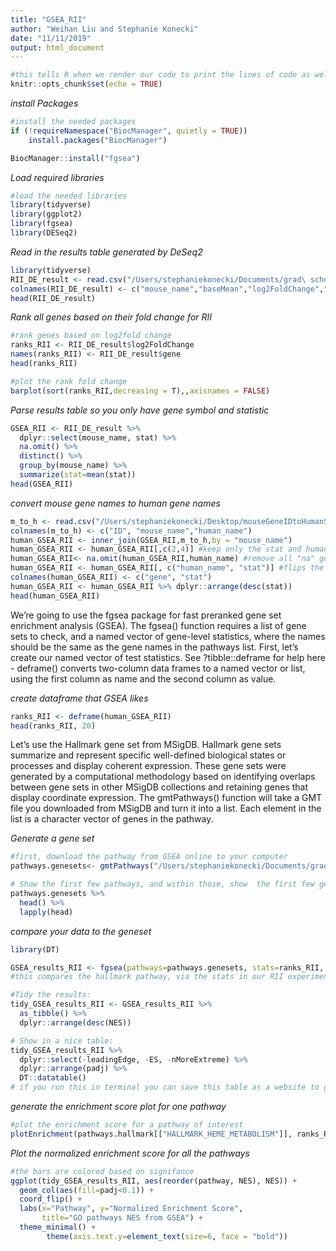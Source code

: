 ```yaml
---
title: "GSEA_RII"
author: "Weihan Liu and Stephanie Konecki"
date: "11/11/2019"
output: html_document
---
```


```r
#this tells R when we render our code to print the lines of code as well as the result
knitr::opts_chunk$set(echo = TRUE)
```

*install Packages*
```r
#install the needed packages
if (!requireNamespace("BiocManager", quietly = TRUE))
    install.packages("BiocManager")

BiocManager::install("fgsea")
```


*Load required libraries*
```r
#load the needed libraries 
library(tidyverse)
library(ggplot2)
library(fgsea)
library(DESeq2)

```


*Read in the results table generated by DeSeq2*
```r
library(tidyverse)
RII_DE_result <- read.csv("/Users/stephaniekonecki/Documents/grad\ school/Data/2019/October/SNK015/RII_DE_low\ vs\ ren.csv",stringsAsFactors = FALSE)
colnames(RII_DE_result) <- c("mouse_name","baseMean","log2FoldChange","lfcSE","stat","pvalue","padj")
head(RII_DE_result)
```


*Rank all genes based on their fold change for RII*
```r
#rank genes based on log2fold change
ranks_RII <- RII_DE_result$log2FoldChange
names(ranks_RII) <- RII_DE_result$gene
head(ranks_RII)

#plot the rank fold change
barplot(sort(ranks_RII,decreasing = T),,axisnames = FALSE)
```


*Parse results table so you only have gene symbol and statistic* 
```r
GSEA_RII <- RII_DE_result %>% 
  dplyr::select(mouse_name, stat) %>% 
  na.omit() %>% 
  distinct() %>% 
  group_by(mouse_name) %>% 
  summarize(stat=mean(stat))
head(GSEA_RII)
```
 
  
*convert mouse gene names to human gene names*
```r
m_to_h <- read.csv("/Users/stephaniekonecki/Desktop/mouseGeneIDtoHumanSymbol.csv")
colnames(m_to_h) <- c("ID", "mouse_name","human_name")
human_GSEA_RII <- inner_join(GSEA_RII,m_to_h,by = "mouse_name")
human_GSEA_RII <- human_GSEA_RII[,c(2,4)] #keep only the stat and human gene names
human_GSEA_RII<- na.omit(human_GSEA_RII,human_name) #remove all "na" genes
human_GSEA_RII <- human_GSEA_RII[, c("human_name", "stat")] #flips the columns around
colnames(human_GSEA_RII) <- c("gene", "stat")
human_GSEA_RII <- human_GSEA_RII %>% dplyr::arrange(desc(stat))
head(human_GSEA_RII) 


```



We’re going to use the fgsea package for fast preranked gene set enrichment analysis (GSEA).
The fgsea() function requires a list of gene sets to check, and a named vector of gene-level statistics, where the names should be the same as the gene names in the pathways list. First, let’s create our named vector of test statistics. See  ?tibble::deframe for help here - deframe() converts two-column data frames to a named vector or list, using the first column as name and the second column as value.


*create dataframe that GSEA likes* 
```r
ranks_RII <- deframe(human_GSEA_RII)
head(ranks_RII, 20)
```

Let’s use the Hallmark gene set from MSigDB. Hallmark gene sets summarize and represent specific well-defined biological states or processes and display coherent expression. These gene sets were generated by a computational methodology based on identifying overlaps between gene sets in other MSigDB collections and retaining genes that display coordinate expression. The gmtPathways() function will take a GMT file you downloaded from MSigDB and turn it into a list. Each element in the list is a character vector of genes in the pathway.

*Generate a gene set*
```r
#first, download the pathway from GSEA online to your computer 
pathways.genesets<- gmtPathways("/Users/stephaniekonecki/Documents/grad\ school/Code/2019/SNK015/GSEA\ RII/genesets.gmt")  #Load the pathways into a named list

# Show the first few pathways, and within those, show  the first few genes. 
pathways.genesets %>% 
  head() %>% 
  lapply(head)
```


*compare your data to the geneset*
```r
library(DT)

GSEA_results_RII <- fgsea(pathways=pathways.genesets, stats=ranks_RII, nperm=1000)
#this compares the hallmark pathway, via the stats in our RII experiment, 1000 times

#Tidy the results:
tidy_GSEA_results_RII <- GSEA_results_RII %>%
  as_tibble() %>%
  dplyr::arrange(desc(NES))

# Show in a nice table:
tidy_GSEA_results_RII %>% 
  dplyr::select(-leadingEdge, -ES, -nMoreExtreme) %>% 
  dplyr::arrange(padj) %>% 
  DT::datatable()
# if you run this in terminal you can save this table as a website to go back to in the future
```

*generate the enrichment score plot for one pathway*
```r
#plot the enrichment score for a pathway of interest
plotEnrichment(pathways.hallmark[["HALLMARK_HEME_METABOLISM"]], ranks_RII)
```







*Plot the normalized enrichment score for all the pathways* 
```r
#the bars are colored based on signifance 
ggplot(tidy_GSEA_results_RII, aes(reorder(pathway, NES), NES)) +
  geom_col(aes(fill=padj<0.1)) +
  coord_flip() +
  labs(x="Pathway", y="Normalized Enrichment Score",
       title="GO pathways NES from GSEA") + 
  theme_minimal() +
        theme(axis.text.y=element_text(size=6, face = "bold"))
```

